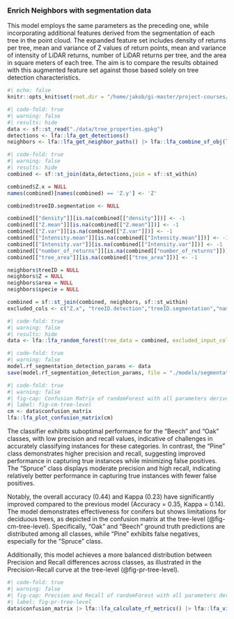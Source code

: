 
### Enrich Neighbors with segmentation data

This model employs the same parameters as the preceding one, while incorporating additional features derived from the segmentation of each tree in the point cloud. The expanded feature set includes density of returns per tree, mean and variance of Z values of return points, mean and variance of intensity of LiDAR returns, number of LiDAR returns per tree, and the area in square meters of each tree. The aim is to compare the results obtained with this augmented feature set against those based solely on tree detection characteristics.

```r
#| echo: false
knitr::opts_knit$set(root.dir = "/home/jakob/gi-master/project-courses/lidar-forest-analysis/src/")
```


```r
#| code-fold: true
#| warning: false
#| results: hide
data <- sf::st_read("./data/tree_properties.gpkg")
detections <- lfa::lfa_get_detections()
neighbors <- lfa::lfa_get_neighbor_paths() |> lfa::lfa_combine_sf_obj(lfa::lfa_get_all_areas())
```
```r
#| code-fold: true
#| warning: false
#| results: hide
combined <- sf::st_join(data,detections,join = sf::st_within)

combined$Z.x = NULL
names(combined)[names(combined) == 'Z.y'] <- 'Z'

combined$treeID.segmentation <- NULL

combined[["density"]][is.na(combined[["density"]])] <- -1
combined[["Z.mean"]][is.na(combined[["Z.mean"]])] <- -1
combined[["Z.var"]][is.na(combined[["Z.var"]])] <- -1
combined[["Intensity.mean"]][is.na(combined[["Intensity.mean"]])] <- -1
combined[["Intensity.var"]][is.na(combined[["Intensity.var"]])] <- -1
combined[["number_of_returns"]][is.na(combined[["number_of_returns"]])] <- -1
combined[["tree_area"]][is.na(combined[["tree_area"]])] <- -1

neighbors$treeID = NULL
neighbors$Z = NULL
neighbors$area = NULL
neighbors$specie = NULL

combined = sf::st_join(combined, neighbors, sf::st_within)
excluded_cols <- c("Z.x", "treeID.detection","treeID.segmentation","name_las_file","treeID","area","specie","geom")

```

```r
#| code-fold: true
#| warning: false
#| results: hide
data <- lfa::lfa_random_forest(tree_data = combined, excluded_input_columns = excluded_cols,response_variable = "specie")
```

```r
#| code-fold: true
#| warning: false
model.rf_segmentation_detection_params <- data
save(model.rf_segmentation_detection_params, file = "./models/segmentation_detection_params.rData")
```


```r
#| code-fold: true
#| warning: false
#| fig-cap: Confusion Matrix of randomForest with all parameters derived from tree level.
#| label: fig-cm-tree-level
cm <- data$confusion_matrix
lfa::lfa_plot_confusion_matrix(cm)
```

The classifier exhibits suboptimal performance for the "Beech" and "Oak" classes, with low precision and recall values, indicative of challenges in accurately classifying instances for these categories. In contrast, the "Pine" class demonstrates higher precision and recall, suggesting improved performance in capturing true instances while minimizing false positives. The "Spruce" class displays moderate precision and high recall, indicating relatively better performance in capturing true instances with fewer false positives.

Notably, the overall accuracy (0.44) and Kappa (0.23) have significantly improved compared to the previous model (Accuracy = 0.35, Kappa = 0.14). The model demonstrates effectiveness for conifers but shows limitations for deciduous trees, as depicted in the confusion matrix at the tree-level (@fig-cm-tree-level). Specifically, "Oak" and "Beech" ground truth predictions are distributed among all classes, while "Pine" exhibits false negatives, especially for the "Spruce" class.

Additionally, this model achieves a more balanced distribution between Precision and Recall differences across classes, as illustrated in the Precision-Recall curve at the tree-level (@fig-pr-tree-level).

```r
#| code-fold: true
#| warning: false
#| fig-cap: Precsion and Recall of randomForest with all parameters derived from tree level.
#| label: fig-pr-tree-level
data$confusion_matrix |> lfa::lfa_calculate_rf_metrics() |> lfa::lfa_visualize_rf_metrics()
```

